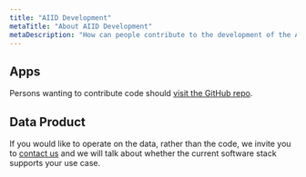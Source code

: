 ```yaml
---
title: "AIID Development"
metaTitle: "About AIID Development"
metaDescription: "How can people contribute to the development of the AIID"
---
```


## Apps

Persons wanting to contribute code should [visit the GitHub repo](https://github.com/PartnershipOnAI/aiid).

## Data Product

If you would like to operate on the data, rather than the code, we invite you to [contact us](/contact) and we will talk about whether the current software stack supports your use case.
